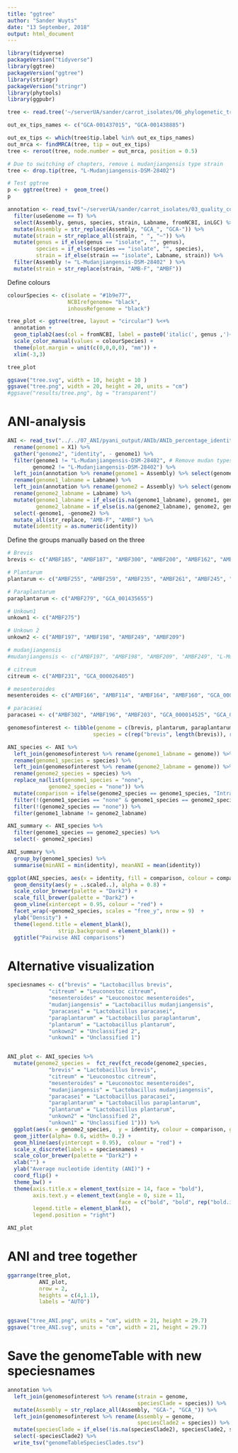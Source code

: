 ```yaml
---
title: "ggtree"
author: "Sander Wuyts"
date: "13 September, 2018"
output: html_document
---
```


```r
library(tidyverse)
packageVersion("tidyverse")
library(ggtree)
packageVersion("ggtree")
library(stringr)
packageVersion("stringr")
library(phytools)
library(ggpubr)
```

```r
tree <- read.tree('~/serverUA/sander/carrot_isolates/06_phylogenetic_tree/raxml_out/RAxML_bipartitionsBranchLabels.carrotisolates')

out_ex_tips_names <- c("GCA-001437015", "GCA-001438885")

out_ex_tips <- which(tree$tip.label %in% out_ex_tips_names)
out_mrca <- findMRCA(tree, tip = out_ex_tips)
tree <- reroot(tree, node.number = out_mrca, position = 0.5)

# Due to switching of chapters, remove L mudanjiangensis type strain
tree <- drop.tip(tree, "L-Mudanjiangensis-DSM-28402")

# Test ggtree
p <- ggtree(tree) +  geom_tree()
p
```


```r
annotation <- read_tsv("~/serverUA/sander/carrot_isolates/03_quality_control/genomeTable_full.tsv") %>%
  filter(useGenome == T) %>%
  select(Assembly, genus, species, strain, Labname, fromNCBI, inLGC) %>%
  mutate(Assembly = str_replace(Assembly, "GCA_", "GCA-")) %>%
  mutate(strain = str_replace_all(strain, " ", "~")) %>%
  mutate(genus = if_else(genus == "isolate", "", genus),
         species = if_else(species == "isolate", "", species),
         strain = if_else(strain == "isolate", Labname, strain)) %>%
  filter(Assembly != "L-Mudanjiangensis-DSM-28402" ) %>%
  mutate(strain = str_replace(strain, "AMB-F", "AMBF"))
```

Define colours

```r
colourSpecies <- c(isolate = "#1b9e77",
                   NCBIrefgenome= "black",
                   inhousRefgenome = "black")
```


```r
tree_plot <- ggtree(tree, layout = "circular") %<+% 
  annotation +
  geom_tiplab2(aes(col = fromNCBI, label = paste0('italic(', genus ,')~italic(', species, ')~', strain)), size = 1, parse = TRUE) +
  scale_color_manual(values = colourSpecies) +
  theme(plot.margin = unit(c(0,0,0,0), "mm")) +
  xlim(-3,3)

tree_plot

ggsave("tree.svg", width = 10, height = 10 )
ggsave("tree.png", width = 20, height = 20, units = "cm")
#ggsave("results/tree.png", bg = "transparent")

```

# ANI-analysis

```r
ANI <- read_tsv("../../07_ANI/pyani_output/ANIb/ANIb_percentage_identity.tab") %>%
  rename(genome1 = X1) %>%
  gather("genome2", "identity", - genome1) %>% 
  filter(genome1 != "L-Mudanjiangensis-DSM-28402", # Remove mudan typestrain
        genome2 != "L-Mudanjiangensis-DSM-28402") %>%
  left_join(annotation %>% rename(genome1 = Assembly) %>% select(genome1, Labname)) %>%
  rename(genome1_labname = Labname) %>%
  left_join(annotation %>% rename(genome2 = Assembly) %>% select(genome2, Labname)) %>%
  rename(genome2_labname = Labname) %>%
  mutate(genome1_labname = if_else(is.na(genome1_labname), genome1, genome1_labname),
         genome2_labname = if_else(is.na(genome2_labname), genome2, genome2_labname)) %>%
  select(-genome1, -genome2) %>%
  mutate_all(str_replace, "AMB-F", "AMBF") %>%
  mutate(identity = as.numeric(identity))
```

Define the groups manually based on the three

```r
# Brevis
brevis <- c("AMBF185", "AMBF187", "AMBF300", "AMBF200", "AMBF162", "AMBF189", "AMBF298", "AMBF191", "AMBF181", "AMBF201","AMBF244" , "AMBF221", "AMBF192", "AMBF229", "AMBF237", "AMBF253", "AMBF158", "AMBF156", "AMBF212", "GCA_001433855")

# Plantarum
plantarum <- c("AMBF255", "AMBF259", "AMBF235", "AMBF261", "AMBF245", "AMBF257", "AMBF220", "AMBF241", "AMBF225", "AMBF227", "AMBF277", "AMBF247", "AMBF239", "AMBF263", "AMBF206", "AMBF251", "AMBF294", "AMBF292", "AMBF205", "AMBF264", "AMBF207", "GCA_001435215", "GCA_001436855", "GCA_000203855", "GCA_001434175")

# Paraplantarum
paraplantarum <- c("AMBF279", "GCA_001435655")

# Unkown1
unkown1 <- c("AMBF275")

# Unkown 2
unkown2 <- c("AMBF197", "AMBF198", "AMBF249", "AMBF209")

# mudanjiangensis
#mudanjiangensis <- c("AMBF197", "AMBF198", "AMBF209", "AMBF249", "L-Mudanjiangensis-DSM-28402")

# citreum
citreum <- c("AMBF231", "GCA_000026405")

# mesenteroides
mesenteroides <- c("AMBF166", "AMBF114", "AMBF164", "AMBF160", "GCA_000014445")

# paracasei
paracasei <- c("AMBF302", "AMBF196", "AMBF203", "GCA_000014525", "GCA_001436385", "GCA_001436485", "GCA_001433735")

genomesofinterest <- tibble(genome = c(brevis, plantarum, paraplantarum, unkown1, unkown2, citreum, mesenteroides, paracasei),
                           species = c(rep("brevis", length(brevis)), rep("plantarum", length(plantarum)), rep("paraplantarum", length(paraplantarum)), rep("Unclassified 1", length(unkown1)), rep("Unclassified 2", length(unkown2)), rep("citreum", length(citreum)), rep("mesenteroides", length(mesenteroides)), rep("paracasei", length(paracasei))))
```

```r
ANI_species <- ANI %>%
  left_join(genomesofinterest %>% rename(genome1_labname = genome)) %>%
  rename(genome1_species = species) %>%
  left_join(genomesofinterest %>% rename(genome2_labname = genome)) %>%
  rename(genome2_species = species) %>%
  replace_na(list(genome1_species = "none", 
             genome2_species = "none")) %>%
  mutate(comparison = ifelse(genome2_species == genome1_species, "Intraspecies", "Interspecies")) %>%
  filter(!(genome1_species == "none" & genome1_species == genome2_species)) %>%
  filter(!(genome2_species == "none")) %>%
  filter(genome1_labname != genome2_labname)

ANI_summary <- ANI_species %>% 
  filter(genome1_species == genome2_species) %>%
  select(- genome2_species) 

ANI_summary %>%
  group_by(genome1_species) %>%
  summarise(minANI = min(identity), meanANI = mean(identity))
```


```r
ggplot(ANI_species, aes(x = identity, fill = comparison, colour = comparison)) +
  geom_density(aes(y = ..scaled..), alpha = 0.8) +
  scale_color_brewer(palette = "Dark2") + 
  scale_fill_brewer(palette = "Dark2") +
  geom_vline(xintercept = 0.95, colour = "red") +
  facet_wrap(~genome2_species, scales = "free_y", nrow = 9)  +
  ylab("Density") +
  theme(legend.title = element_blank(),
                strip.background = element_blank()) +
  ggtitle("Pairwise ANI comparisons")
```

# Alternative visualization

```r
speciesnames <- c("brevis" = "Lactobacillus brevis",
             "citreum" = "Leuconostoc citreum",
             "mesenteroides" = "Leuconostoc mesenteroides",
             "mudanjiangensis" = "Lactobacillus mudanjiangensis",
             "paracasei" = "Lactobacillus paracasei",
             "paraplantarum" = "Lactobacillus paraplantarum",
             "plantarum" = "Lactobacillus plantarum",
             "unkown2" = "Unclassified 2",
             "unkown1" = "Unclassified 1")


ANI_plot <- ANI_species %>%
  mutate(genome2_species =  fct_rev(fct_recode(genome2_species,
             "brevis" = "Lactobacillus brevis",
             "citreum" = "Leuconostoc citreum",
             "mesenteroides" = "Leuconostoc mesenteroides",
             "mudanjiangensis" = "Lactobacillus mudanjiangensis",
             "paracasei" = "Lactobacillus paracasei",
             "paraplantarum" = "Lactobacillus paraplantarum",
             "plantarum" = "Lactobacillus plantarum",
             "unkown2" = "Unclassified 2",
             "unkown1" = "Unclassified 1"))) %>%
  ggplot(aes(x = genome2_species,  y = identity, colour = comparison, group = comparison)) + 
  geom_jitter(alpha= 0.6, width= 0.2) +
  geom_hline(aes(yintercept = 0.95),  colour = "red") +
  scale_x_discrete(labels = speciesnames) + 
  scale_color_brewer(palette = "Dark2") +
  xlab("") +
  ylab("Average nucleotide identity (ANI)") +
  coord_flip() + 
  theme_bw() +
  theme(axis.title.x = element_text(size = 14, face = "bold"),
        axis.text.y = element_text(angle = 0, size = 11,
                                   face = c("bold", "bold", rep("bold.italic", 6))),
        legend.title = element_blank(),
        legend.position = "right")

ANI_plot


```

# ANI and tree together

```r
ggarrange(tree_plot,
          ANI_plot,
          nrow = 2,
          heights = c(4,1.1),
          labels = "AUTO")


ggsave("tree_ANI.png", units = "cm", width = 21, height = 29.7)
ggsave("tree_ANI.svg", units = "cm", width = 21, height = 29.7)

```

# Save the genomeTable with new speciesnames

```r
annotation %>%
  left_join(genomesofinterest %>% rename(strain = genome,
                                         speciesClade = species)) %>%
  mutate(Assembly = str_replace_all(Assembly, "GCA-", "GCA_")) %>%
  left_join(genomesofinterest %>% rename(Assembly = genome,
                                         speciesClade2 = species)) %>%
  mutate(speciesClade = if_else(!is.na(speciesClade2), speciesClade2, speciesClade)) %>%
  select(-speciesClade2) %>%
  write_tsv("genomeTableSpeciesClades.tsv")
```


